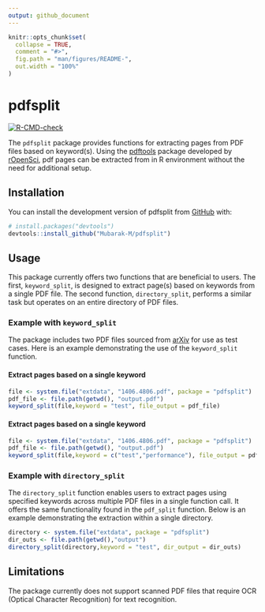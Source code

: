 ```yaml
---
output: github_document
---
```


<!-- README.md is generated from README.Rmd. Please edit that file -->

```r
knitr::opts_chunk$set(
  collapse = TRUE,
  comment = "#>",
  fig.path = "man/figures/README-",
  out.width = "100%"
)
```

# pdfsplit

<!-- badges: start -->
[![R-CMD-check](https://github.com/Mubarak-M/pdfsplit/actions/workflows/R-CMD-check.yaml/badge.svg)](https://github.com/Mubarak-M/pdfsplit/actions/workflows/R-CMD-check.yaml)
<!-- badges: end -->

The `pdfsplit` package provides functions for extracting pages from PDF
 files based on keyword(s). Using the [pdftools](https://github.com/ropensci/pdftools)  package developed by [rOpenSci](https://ropensci.org/), pdf pages can be extracted from in R 
 environment without the need for additional setup. 

## Installation

You can install the development version of pdfsplit from [GitHub](https://github.com/) with:

``` r
# install.packages("devtools")
devtools::install_github("Mubarak-M/pdfsplit")
```
## Usage
This package currently offers two functions that are beneficial to users. The first, `keyword_split`, is designed to extract page(s) based on keywords from a single PDF file. The second function, `directory_split`, performs a similar task but operates on an entire directory of PDF files.

### Example with `keyword_split`
The package includes two PDF files sourced from [arXiv](https://arxiv.org/) for use as test cases. Here is an example demonstrating the use of the `keyword_split` function.


#### Extract pages based on a single keyword
```r
file <- system.file("extdata", "1406.4806.pdf", package = "pdfsplit")
pdf_file <- file.path(getwd(), "output.pdf")
keyword_split(file,keyword = "test", file_output = pdf_file)
```

#### Extract pages based on a single keyword
```r
file <- system.file("extdata", "1406.4806.pdf", package = "pdfsplit")
pdf_file <- file.path(getwd(), "output.pdf")
keyword_split(file,keyword = c("test","performance"), file_output = pdf_file)
```

### Example with `directory_split`
The `directory_split` function enables users to extract pages using specified keywords across multiple PDF files in a single function call. It offers the same functionality found in the `pdf_split` function. Below is an example demonstrating the extraction within a single directory.

```r
directory <- system.file("extdata", package = "pdfsplit")
dir_outs <- file.path(getwd(),"output")
directory_split(directory,keyword = "test", dir_output = dir_outs)
```

## Limitations

The package currently does not support scanned PDF files that require OCR (Optical Character Recognition) for text recognition.
